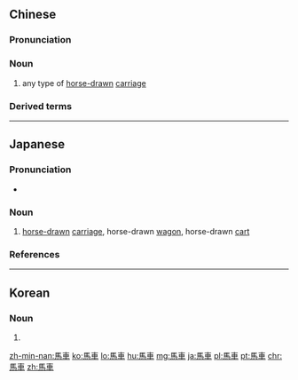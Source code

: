 {{also|马车}}
==Chinese==
{{zh-forms|s=马车}}

===Pronunciation===
{{zh-pron
|m=mǎchē
|c=maa5 ce1
|h=pfs=mâ-chhâ
|mn=bé-chhia
|cat=n
}}

===Noun===
{{zh-noun}}

# any type of [[horse-drawn]] [[carriage]]

===Derived terms===
{{zh-der|馬車夫}}

{{zh-cat|Advanced}}

----

==Japanese==
{{ja-kanjitab|ば|しゃ|yomi=on}}

===Pronunciation===
* {{ja-pron|ばしゃ|y=o|acc=1|acc_ref=NHK}}

===Noun===
{{ja-noun|ばしゃ}}

# [[horse-drawn]] [[carriage]], horse-drawn [[wagon]], horse-drawn [[cart]]

===References===
<references/>

----

==Korean==
{{ko-hanjatab}}

===Noun===
{{ko-noun|hj|hangeul=마차}}

# {{hanja form of|마차|[[horse-drawn]] [[carriage]], horse-drawn [[wagon]], horse-drawn [[cart]]}}

[[zh-min-nan:馬車]]
[[ko:馬車]]
[[lo:馬車]]
[[hu:馬車]]
[[mg:馬車]]
[[ja:馬車]]
[[pl:馬車]]
[[pt:馬車]]
[[chr:馬車]]
[[zh:馬車]]